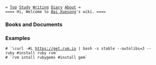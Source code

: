 
 = [[index|Top]] [[Study]] [[Writing]] [[Diary]] [[Bai Xuesong|About]] =
 ==== Hi, Welcome to [[Bai Xuesong]]'s wiki. ====

=== Books and Documents  ===

=== Examples ===
 # `\curl -#L https://get.rvm.io | bash -s stable --autolibs=3 --ruby #install ruby rvm`
 # `rvm intall rubygems #install gem`

{{{class="brush: c; highlight: [3];" title="test title!"
int main(int argc, char **argv)
{
  printf("hello world");
  return 0;
}
}}}

